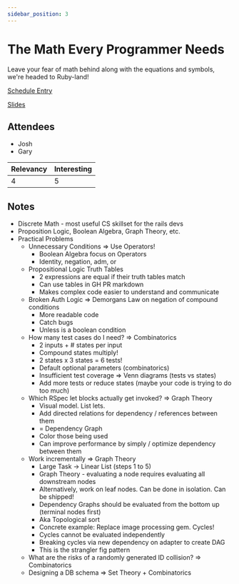 ```yaml
---
sidebar_position: 3
---
```



# The Math Every Programmer Needs

Leave your fear of math behind along with the equations and symbols, we're headed to Ruby-land!

<Speaker
  name='Joël Quenneville'
  position='Principal Developer at thoughtbot'
  imageUrl='https://sessionize.com/image/7bc9-400o400o2-WVvfdFvH3gTweWkfEQCd21.jpg'
/>

[Schedule Entry](https://railsconf2023.sessionize.com/session/453592)

[Slides](https://speakerdeck.com/joelq/the-math-every-programmer-needs)

## Attendees
* Josh
* Gary

| Relevancy    | Interesting |
| ----------- | ----------- |
| 4           | 5           |

## Notes

* Discrete Math - most useful CS skillset for the rails devs
* Proposition Logic, Boolean Algebra, Graph Theory, etc.
* Practical Problems
  * Unnecessary Conditions => Use Operators!
    * Boolean Algebra focus on Operators
    * Identity, negation, adm, or
  * Propositional Logic Truth Tables
    * 2 expressions are equal if their truth tables match
    * Can use tables in GH PR markdown
    * Makes complex code easier to understand and communicate
  * Broken Auth Logic => Demorgans Law on negation of compound conditions
    * More readable code
    * Catch bugs
    * Unless is a boolean condition
  * How many test cases do I need?  => Combinatorics
    * 2 inputs + # states per input
    * Compound states multiply!
    * 2 states x 3 states = 6 tests!
    * Default optional parameters (combinatorics)
    * Insufficient test coverage => Venn diagrams (tests vs states)
    * Add more tests or reduce states (maybe your code is trying to do too much)
  * Which RSpec let blocks actually get invoked? => Graph Theory
    * Visual model. List lets.
    * Add directed relations for dependency / references between them
    * = Dependency Graph
    * Color those being used
    * Can improve performance by simply / optimize dependency between them
  * Work incrementally => Graph Theory
    * Large Task -> Linear List (steps 1 to 5)
    * Graph Theory - evaluating a node requires evaluating all downstream nodes
    * Alternatively, work on leaf nodes. Can be done in isolation. Can be shipped!
    * Dependency Graphs should be evaluated from the bottom up (terminal nodes first)
    * Aka Topological sort
    * Concrete example: Replace image processing gem. Cycles!
    * Cycles cannot be evaluated independently
    * Breaking cycles via new dependency on adapter to create DAG
    * This is the strangler fig pattern
  * What are the risks of a randomly generated ID collision? => Combinatorics
  * Designing a DB schema => Set Theory + Combinatorics
